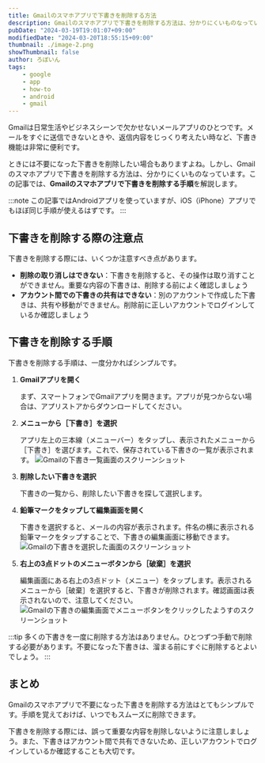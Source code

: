 ```yaml
---
title: Gmailのスマホアプリで下書きを削除する方法
description: Gmailのスマホアプリで下書きを削除する方法は、分かりにくいものなっています。この記事では、Gmailのスマホアプリで下書きを削除する手順を解説します。
pubDate: "2024-03-19T19:01:07+09:00"
modifiedDate: "2024-03-20T18:55:15+09:00"
thumbnail: ./image-2.png
showThumbnail: false
author: ろぼいん
tags:
    - google
    - app
    - how-to
    - android
    - gmail
---
```



Gmailは日常生活やビジネスシーンで欠かせないメールアプリのひとつです。メールをすぐに送信できないときや、返信内容をじっくり考えたい時など、下書き機能は非常に便利です。

ときには不要になった下書きを削除したい場合もありますよね。しかし、Gmailのスマホアプリで下書きを削除する方法は、分かりにくいものなっています。この記事では、**Gmailのスマホアプリで下書きを削除する手順**を解説します。

:::note
この記事ではAndroidアプリを使っていますが、iOS（iPhone）アプリでもほぼ同じ手順が使えるはずです。
:::

## 下書きを削除する際の注意点

下書きを削除する際には、いくつか注意すべき点があります。

- **削除の取り消しはできない**：下書きを削除すると、その操作は取り消すことができません。重要な内容の下書きは、削除する前によく確認しましょう
- **アカウント間での下書きの共有はできない**：別のアカウントで作成した下書きは、共有や移動ができません。削除前に正しいアカウントでログインしているか確認しましょう

## 下書きを削除する手順

下書きを削除する手順は、一度分かればシンプルです。

<Steps>

1. **Gmailアプリを開く**

    まず、スマートフォンでGmailアプリを開きます。アプリが見つからない場合は、アプリストアからダウンロードしてください。

2. **メニューから［下書き］を選択**

    アプリ左上の三本線（メニューバー）をタップし、表示されたメニューから［下書き］を選びます。これで、保存されている下書きの一覧が表示されます。
    ![Gmailの下書き一覧画面のスクリーンショット](./image.png)

3. **削除したい下書きを選択**

    下書きの一覧から、削除したい下書きを探して選択します。

4. **鉛筆マークをタップして編集画面を開く**

    下書きを選択すると、メールの内容が表示されます。件名の横に表示される鉛筆マークをタップすることで、下書きの編集画面に移動できます。
    ![Gmailの下書きを選択した画面のスクリーンショット](./image-1.png)

5. **右上の3点ドットのメニューボタンから［破棄］を選択**

    編集画面にある右上の3点ドット（メニュー）をタップします。表示されるメニューから［破棄］を選択すると、下書きが削除されます。確認画面は表示されないので、注意してください。
    ![Gmailの下書きの編集画面でメニューボタンをクリックしたようすのスクリーンショット](./image-2.png)

</Steps>

:::tip
多くの下書きを一度に削除する方法はありません。ひとつずつ手動で削除する必要があります。不要になった下書きは、溜まる前にすぐに削除するとよいでしょう。
:::

## まとめ

Gmailのスマホアプリで不要になった下書きを削除する方法はとてもシンプルです。手順を覚えておけば、いつでもスムーズに削除できます。

下書きを削除する際には、誤って重要な内容を削除しないように注意しましょう。また、下書きはアカウント間で共有できないため、正しいアカウントでログインしているか確認することも大切です。
